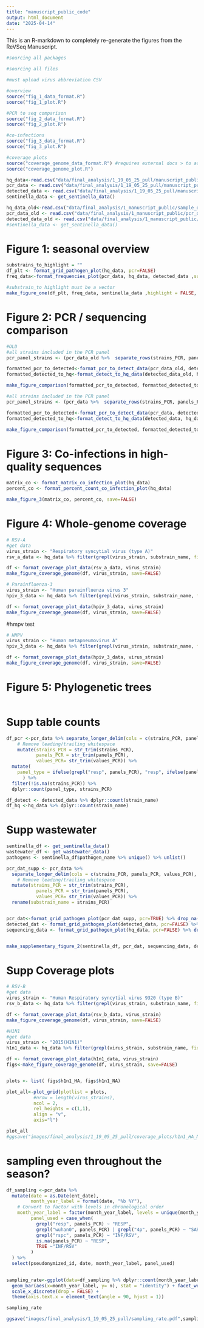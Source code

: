 ```yaml
---
title: "manuscript_public_code"
output: html_document
date: "2025-04-14"
---
```


This is an R-markdown to completely re-generate the figures from the ReVSeq Manuscript.

```r
#sourcing all packages
```


```r
#sourcing all files 

#must upload virus abbreviation CSV

#overview 
source("fig_1_data_format.R")
source("fig_1_plot.R")

#PCR to seq comparison
source("fig_2_data_format.R")
source("fig_2_plot.R")

#co-infections
source("fig_3_data_format.R")
source("fig_3_plot.R")

#coverage plots
source("coverage_genome_data_format.R") #requires external docs > to add (bedfile and gff files)
source("coverage_genome_plot.R")

```

```r
hq_data<-read.csv("data/final_analysis/1_19_05_25_pull/manuscript_public/sample_data.csv")
pcr_data <- read.csv("data/final_analysis/1_19_05_25_pull/manuscript_public/pcr_data.csv")
detected_data <- read.csv("data/final_analysis/1_19_05_25_pull/manuscript_public/sample_data_detected.csv")
sentinella_data <- get_sentinella_data()

hq_data_old<-read.csv("data/final_analysis/1_manuscript_public/sample_data.csv")
pcr_data_old <- read.csv("data/final_analysis/1_manuscript_public/pcr_data.csv")
detected_data_old <- read.csv("data/final_analysis/1_manuscript_public/sample_data_detected.csv")
#sentinella_data <- get_sentinella_data()
```



# Figure 1: seasonal overview

```r
substrains_to_highlight = ""
df_plt <- format_grid_pathogen_plot(hq_data, pcr=FALSE)
freq_data<-format_frequencies_plot(pcr_data, hq_data, detected_data ,substrain_to_highlight = substrains_to_highlight)

#substrain_to highlight must be a vector
make_figure_one(df_plt, freq_data, sentinella_data ,highlight = FALSE, save=FALSE, detected=FALSE )


```
# Figure 2: PCR / sequencing comparison

```r
#OLD
#all strains included in the PCR panel
pcr_panel_strains <- (pcr_data_old %>%  separate_rows(strains_PCR, panels_PCR, values_PCR, sep = ",\\s*") )$strains_PCR %>% unique()

formatted_pcr_to_detected<-format_pcr_to_detect_data(pcr_data_old, detected_data_old, pcr_panel_strains)
formatted_detected_to_hq<-format_detect_to_hq_data(detected_data_old, hq_data_old, pcr_panel_strains)

make_figure_comparison(formatted_pcr_to_detected, formatted_detected_to_hq, save=FALSE)
```



```r
#all strains included in the PCR panel
pcr_panel_strains <- (pcr_data %>%  separate_rows(strains_PCR, panels_PCR, values_PCR, sep = ",\\s*") )$strains_PCR %>% unique()

formatted_pcr_to_detected<-format_pcr_to_detect_data(pcr_data, detected_data, pcr_panel_strains)
formatted_detected_to_hq<-format_detect_to_hq_data(detected_data, hq_data, pcr_panel_strains)

make_figure_comparison(formatted_pcr_to_detected, formatted_detected_to_hq, save=FALSE)

```

# Figure 3: Co-infections in high-quality sequences

```r
matrix_co <- format_matrix_co_infection_plot(hq_data)
percent_co <- format_percent_count_co_infection_plot(hq_data)

make_figure_3(matrix_co, percent_co, save=FALSE)
```
# Figure 4: Whole-genome coverage

```r
# RSV-A
#get data
virus_strain <- "Respiratory syncytial virus (type A)"
rsv_a_data <- hq_data %>% filter(grepl(virus_strain, substrain_name, fixed=TRUE))

df <- format_coverage_plot_data(rsv_a_data, virus_strain)
make_figure_coverage_genome(df, virus_strain, save=FALSE)

# Parainfluenza-3
virus_strain <- "Human parainfluenza virus 3"
hpiv_3_data <- hq_data %>% filter(grepl(virus_strain, substrain_name, fixed=TRUE))

df <- format_coverage_plot_data(hpiv_3_data, virus_strain)
make_figure_coverage_genome(df, virus_strain, save=FALSE)

```
#hmpv test
```r
# HMPV
virus_strain <- "Human metapneumovirus A"
hpiv_3_data <- hq_data %>% filter(grepl(virus_strain, substrain_name, fixed=TRUE))

df <- format_coverage_plot_data(hpiv_3_data, virus_strain)
make_figure_coverage_genome(df, virus_strain, save=FALSE)
```


# Figure 5: Phylogenetic trees

```r

```

# Supp table counts 
 
```r
df_pcr <-pcr_data %>% separate_longer_delim(cols = c(strains_PCR, panels_PCR, values_PCR), delim = ",") %>%
    # Remove leading/trailing whitespace
    mutate(strains_PCR = str_trim(strains_PCR),
           panels_PCR = str_trim(panels_PCR),
           values_PCR= str_trim(values_PCR)) %>% 
  mutate(
    panel_type = ifelse(grepl("resp", panels_PCR), "resp", ifelse(panels_PCR == "flua" | panels_PCR == "flub" | panels_PCR == "rspc", "p2", "p1"))
      ) %>% 
  filter(!is.na(strains_PCR)) %>% 
  dplyr::count(panel_type, strains_PCR)

df_detect <- detected_data %>% dplyr::count(strain_name)
df_hq <-hq_data %>% dplyr::count(strain_name)


```

# Supp wastewater 


```r
sentinella_df <- get_sentinella_data() 
wastewater_df <- get_wastewater_data()
pathogens <- sentinella_df$pathogen_name %>% unique() %>% unlist()

pcr_dat_supp <- pcr_data %>% 
  separate_longer_delim(cols = c(strains_PCR, panels_PCR, values_PCR), delim = ",") %>%
    # Remove leading/trailing whitespace
  mutate(strains_PCR = str_trim(strains_PCR),
           panels_PCR = str_trim(panels_PCR),
           values_PCR= str_trim(values_PCR)) %>% 
  rename(substrain_name = strains_PCR)


pcr_dat<-format_grid_pathogen_plot(pcr_dat_supp, pcr=TRUE) %>% drop_na()
detected_dat <- format_grid_pathogen_plot(detected_data, pcr=FALSE) %>% drop_na()
sequencing_data <- format_grid_pathogen_plot(hq_data, pcr=FALSE) %>% drop_na()


make_supplementary_figure_2(sentinella_df, pcr_dat, sequencing_data, detected_dat, wastewater_df , pathogens=pathogens ,save=FALSE)
```

# Supp Coverage plots

```r
# RSV-B
#get data
virus_strain <- "Human Respiratory syncytial virus 9320 (type B)"
rsv_b_data <- hq_data %>% filter(grepl(virus_strain, substrain_name, fixed=TRUE))

df <- format_coverage_plot_data(rsv_b_data, virus_strain)
make_figure_coverage_genome(df, virus_strain, save=FALSE)


```



```r
#H1N1
#get data
virus_strain <- "2015(H1N1)"
h1n1_data <- hq_data %>% filter(grepl(virus_strain, substrain_name, fixed=TRUE))

df <- format_coverage_plot_data(h1n1_data, virus_strain)
figs<-make_figure_coverage_genome(df, virus_strain, save=FALSE)


plots <- list( figs$h1n1_HA, figs$h1n1_NA)

plot_all<-plot_grid(plotlist = plots,
          #nrow = length(virus_strains), 
          ncol = 2,
          rel_heights = c(1,1),
          align = "v",
          axis="l")

plot_all
#ggsave("images/final_analysis/1_19_05_25_pull/coverage_plots/h1n1_HA_NA.pdf",plot_all , dpi="retina", units="mm", width=174, height=123)
```


# sampling even throughout the season?

```r
df_sampling <-pcr_data %>% 
  mutate(date = as.Date(ent_date),
         month_year_label = format(date, "%b %Y"),
    # Convert to factor with levels in chronological order
    month_year_label = factor(month_year_label, levels = unique(month_year_label[order(date)])),
         panel_used = case_when(
           grepl("resp", panels_PCR) ~ "RESP",
           grepl("wuhan0", panels_PCR) | grepl("4p", panels_PCR) ~ "SARS/INF/RSV",
           grepl("rspc", panels_PCR) ~ "INF/RSV",
           is.na(panels_PCR) ~ "RESP",
           TRUE ~"INF/RSV"
         )
  ) %>% 
  select(pseudonymized_id, date, month_year_label, panel_used)

  
sampling_rate<-ggplot(data=df_sampling %>% dplyr::count(month_year_label, panel_used)) +
  geom_bar(aes(x=month_year_label, y= n), stat = "identity") + facet_wrap(~panel_used) +
  scale_x_discrete(drop = FALSE) +
  theme(axis.text.x = element_text(angle = 90, hjust = 1))

sampling_rate

ggsave("images/final_analysis/1_19_05_25_pull/sampling_rate.pdf",sampling_rate , dpi="retina", units="mm", width=174, height=123)

```




